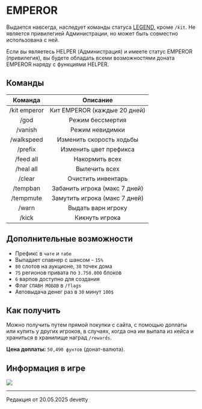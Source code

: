 # EMPEROR

Выдается навсегда, наследует команды статуса [LEGEND](https://www.etty.su/docs/wiki/donate/legend), кроме ```/kit```. Не является привилегией Администрации, но может быть совместно использована с ней.

Если вы являетесь HELPER (Администрация) и имеете статус EMPEROR (привилегия), вы будете обладать всеми возможностями доната EMPEROR наряду с функциями HELPER.

## Команды

| Команда | Описание |
| :---------: | :---------: |
| /kit emperor | Кит EMPEROR (каждые 20 дней) |
| /god | Режим бессмертия |
| /vanish | Режим невидимки |
| /walkspeed | Изменить скорость ходьбы |
| /prefix | Изменить цвет префикса |
| /feed all | Накормить всех |
| /heal all | Вылечить всех |
| /clear | Очистить инвентарь |
| /tempban | Забанить игрока (макс 7 дней) |
| /tempmute | Замутить игрока (макс 7 дней) |
| /warn | Выдать варн игроку |
| /kick | Кикнуть игрока |

## Дополнительные возможности

- Префикс в ```чате``` и ```табе```
- Выпадает спавнер с шансом - ```15%```
- ```80``` слотов на аукционе, ```30``` точек дома
- ```75``` регионов привата по ```3.750.000``` блоков
- ```6``` варпов доступно для создания
- Флаг ```СПАВН МОБОВ``` в ```/flags```
- Автовыдача денег раз в ```30``` минут ```100$```

## Как получить

Можно получить путем прямой покупки с сайта, с помощью доплаты или купить у других игроков, в случаях, когда она им выпала из кейса и храниться в хранилище наград ```/rewards```.

**Цена доплаты:** ```50,490 фунтов``` (донат-валюта).

## Информация в игре

<img src="https://s3.etty.su/wiki/survival/donate/emperor.webp" />

--------

<Badge bgColor="#ffad47" textColor="#000000">Редакция от 20.05.2025</Badge> <Badge bgColor="#88bfbd" textColor="#000000">devetty</Badge>